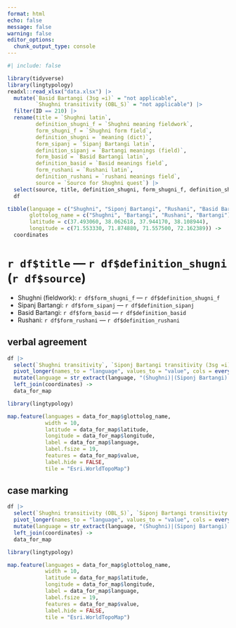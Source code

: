 ```yaml
---
format: html
echo: false
message: false
warning: false
editor_options: 
  chunk_output_type: console
---
```


```r
#| include: false

library(tidyverse)
library(lingtypology)
readxl::read_xlsx("data.xlsx") |> 
  mutate(`Basid Bartangi (3sg =i)` = "not applicable",
         `Shughni transitivity (OBL_S)` = "not applicable") |> 
  filter(ID == 210) |> 
  rename(title = `Shughni latin`,
         definition_shugni_f = `Shughni meaning fieldwork`,
         form_shugni_f = `Shughni form field`,
         definition_shugni = `meaning (dict)`,
         form_sipanj = `Sipanj Bartangi latin`,
         definition_sipanj = `Bartangi meanings (field)`,
         form_basid = `Basid Bartangi latin`,
         definition_basid = `Basid meanings field`,
         form_rushani = `Rushani latin`,
         definition_rushani = `rushani meanings field`,
         source = `Source for Shughni quest`) |> 
  select(source, title, definition_shugni, form_shugni_f, definition_shugni_f, form_sipanj, definition_sipanj, form_basid, definition_basid, form_rushani, definition_rushani, `Shughni transitivity`, `Siponj Bartangi transitivity (3sg =i)`, `Rushani transitivity (3sg =i)`, `Basid Bartangi (3sg =i)`, `Shughni transitivity (OBL_S)`, `Siponj Bartangi transitivity (OBL_S)`, `Rushani transitivity (OBL_S)`, `Basid Bartangi transitivity (OBL_S)`) ->
  df

tibble(language = c("Shughni", "Siponj Bartangi", "Rushani", "Basid Bartangi"),
       glottolog_name = c("Shughni", "Bartangi", "Rushani", "Bartangi"),
       latitude = c(37.493060, 38.062618, 37.944170, 38.108944),
       longitude = c(71.553330, 71.874880, 71.557500, 72.162389)) ->
  coordinates
```

# `r df$title` --- `r df$definition_shugni` (`r df$source`)

- Shughni (fieldwork): `r df$form_shugni_f` --- `r df$definition_shugni_f`
- Sipanj Bartangi: `r df$form_sipanj` --- `r df$definition_sipanj`
- Basid Bartangi: `r df$form_basid` --- `r df$definition_basid`
- Rushani: `r df$form_rushani` --- `r df$definition_rushani`

::: {.panel-tabset}

## verbal agreement

```r

df |> 
  select(`Shughni transitivity`, `Siponj Bartangi transitivity (3sg =i)`, `Rushani transitivity (3sg =i)`, `Basid Bartangi (3sg =i)`) |>
  pivot_longer(names_to = "language", values_to = "value", cols = everything()) |> 
  mutate(language = str_extract(language, "(Shughni)|(Siponj Bartangi)|(Rushani)|(Basid Bartangi)")) |> 
  left_join(coordinates) ->
  data_for_map

library(lingtypology)

map.feature(languages = data_for_map$glottolog_name,
            width = 10,
            latitude = data_for_map$latitude,
            longitude = data_for_map$longitude,
            label = data_for_map$language,
            label.fsize = 19, 
            features = data_for_map$value,
            label.hide = FALSE,
            tile = "Esri.WorldTopoMap")
```

## case marking

```r
df |> 
  select(`Shughni transitivity (OBL_S)`, `Siponj Bartangi transitivity (OBL_S)`, `Rushani transitivity (OBL_S)`, `Basid Bartangi transitivity (OBL_S)`) |>
  pivot_longer(names_to = "language", values_to = "value", cols = everything()) |> 
  mutate(language = str_extract(language, "(Shughni)|(Siponj Bartangi)|(Rushani)|(Basid Bartangi)")) |> 
  left_join(coordinates) ->
  data_for_map

library(lingtypology)

map.feature(languages = data_for_map$glottolog_name,
            width = 10,
            latitude = data_for_map$latitude,
            longitude = data_for_map$longitude,
            label = data_for_map$language,
            label.fsize = 19,
            features = data_for_map$value,
            label.hide = FALSE, 
            tile = "Esri.WorldTopoMap")
```

:::
